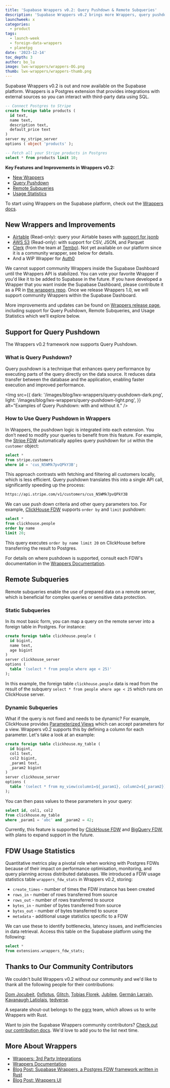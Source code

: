 ```yaml
---
title: 'Supabase Wrappers v0.2: Query Pushdown & Remote Subqueries'
description: 'Supabase Wrappers v0.2 brings more Wrappers, query pushdown, remote subquery, and more'
launchweek: x
categories:
  - product
tags:
  - launch-week
  - foreign-data-wrappers
  - planetpg
date: '2023-12-14'
toc_depth: 3
author: bo_lu
image: lwx-wrappers/wrappers-OG.png
thumb: lwx-wrappers/wrappers-thumb.png
---
```


Supabase Wrappers v0.2 is out and now available on the Supabase platform. Wrappers is a Postgres extension that provides integrations with external sources so you can interact with third-party data using SQL.

```sql
-- Connect Postgres to Stripe
create foreign table products (
  id text,
  name text,
  description text,
  default_price text
)
server my_stripe_server
options ( object 'products' );

-- Fetch all your Stripe products in Postgres
select * from products limit 10;
```

**Key Features and Improvements in Wrappers v0.2:**

- [New Wrappers](#new-wrappers-and-improvements)
- [Query Pushdown](#support-for-query-pushdown)
- [Remote Subqueries](#remote-subqueries)
- [Usage Statistics](#fdw-usage-statistics)

To start using Wrappers on the Supabase platform, check out the [Wrappers docs](https://supabase.com/docs/guides/database/extensions/wrappers/overview).

## New Wrappers and Improvements

- [Airtable](https://supabase.com/docs/guides/database/extensions/wrappers/airtable) (Read-only): query your Airtable bases with [support for jsonb](https://github.com/supabase/wrappers/pull/181)
- [AWS S3](https://supabase.com/docs/guides/database/extensions/wrappers/s3) (Read-only): with support for CSV, JSON, and Parquet
- [Clerk](https://github.com/tembo-io/clerk_fdw) (from the team at [Tembo](https://tembo.io/)). Not yet available on our platform since it is a community wrapper, see below for details.
- And a WIP Wrapper for [Auth0](https://github.com/supabase/wrappers/pull/183)

We cannot support community Wrappers inside the Supabase Dashboard until the Wrappers API is stabilized. You can vote your favorite Wrapper if you'd like it to be added to Supabase in the future. If you have developed a Wrapper that you want inside the Supabase Dashboard, please contribute it as a PR in [the wrappers repo](https://github.com/supabase/wrappers). Once we release Wrappers 1.0, we will support community Wrappers within the Supabase Dashboard.

More improvements and updates can be found on [Wrappers release page](https://github.com/supabase/wrappers/releases), including support for Query Pushdown, Remote Subqueries, and Usage Statistics which we’ll explore below.

## Support for Query Pushdown

The Wrappers v0.2 framework now supports Query Pushdown.

### What is Query Pushdown?

Query pushdown is a technique that enhances query performance by executing parts of the query directly on the data source. It reduces data transfer between the database and the application, enabling faster execution and improved performance.

<Img
  src={{
    dark: '/images/blog/lwx-wrappers/query-pushdown-dark.png',
    light: '/images/blog/lwx-wrappers/query-pushdown-light.png',
  }}
  alt="Examples of Query Pushdown: with and without it."
/>

### How to Use Query Pushdown in Wrappers

In Wrappers, the pushdown logic is integrated into each extension. You don’t need to modify your queries to benefit from this feature. For example, the [Stripe FDW](https://supabase.com/docs/guides/database/extensions/wrappers/stripe) automatically applies query pushdown for `id` within the `customer` object:

```sql
select *
from stripe.customers
where id = 'cus_N5WMk7pvQPkY3B';
```

This approach contrasts with fetching and filtering all customers locally, which is less efficient. Query pushdown translates this into a single API call, significantly speeding up the process:

```bash
https://api.stripe.com/v1/customers/cus_N5WMk7pvQPkY3B
```

We can use push down criteria and other query parameters too. For example, [ClickHouse FDW](https://supabase.com/docs/guides/database/extensions/wrappers/clickhouse) supports `order by` and `limit` pushdown:

```sql
select *
from clickhouse.people
order by name
limit 20;
```

This query executes `order by name limit 20` on ClickHouse before transferring the result to Postgres.

For details on where pushdown is supported, consult each FDW's documentation in the [Wrappers Documentation](https://supabase.com/docs/guides/database/extensions/wrappers/overview).

## Remote Subqueries

Remote subqueries enable the use of prepared data on a remote server, which is beneficial for complex queries or sensitive data protection.

### Static Subqueries

In its most basic form, you can map a query on the remote server into a foreign table in Postgres. For instance:

```sql
create foreign table clickhouse.people (
  id bigint,
  name text,
  age bigint
)
server clickhouse_server
options (
  table '(select * from people where age < 25)'
);
```

In this example, the foreign table `clickhouse.people` data is read from the result of the subquery `select * from people where age < 25` which runs on ClickHouse server.

### Dynamic Subqueries

What if the query is not fixed and needs to be dynamic? For example, ClickHouse provides [Parameterized Views](https://clickhouse.com/docs/en/sql-reference/statements/create/view#parameterized-view) which can accept parameters for a view. Wrappers v0.2 supports this by defining a column for each parameter. Let's take a look at an example:

```sql
create foreign table clickhouse.my_table (
  id bigint,
  col1 text,
  col2 bigint,
  _param1 text,
  _param2 bigint
)
server clickhouse_server
options (
  table '(select * from my_view(column1=${_param1}, column2=${_param2}))'
);
```

You can then pass values to these parameters in your query:

```sql
select id, col1, col2
from clickhouse.my_table
where _param1 = 'abc' and _param2 = 42;
```

Currently, this feature is supported by [ClickHouse FDW](https://supabase.com/docs/guides/database/extensions/wrappers/clickhouse) and [BigQuery FDW](https://supabase.com/docs/guides/database/extensions/wrappers/bigquery), with plans to expand support in the future.

## FDW Usage Statistics

Quantitative metrics play a pivotal role when working with Postgres FDWs because of their impact on performance optimisation, monitoring, and query planning across distributed databases. We introduced a FDW usage statistics table `wrappers_fdw_stats` in Wrappers v0.2, storing:

- `create_times` - number of times the FDW instance has been created
- `rows_in` - number of rows transferred from source
- `rows_out` - number of rows transferred to source
- `bytes_in` - number of bytes transferred from source
- `bytes_out` - number of bytes transferred to source
- `metadata` - additional usage statistics specific to a FDW

We can use these to identify bottlenecks, latency issues, and inefficiencies in data retrieval. Access this table on the Supabase platform using the following:

```sql
select *
from extensions.wrappers_fdw_stats;
```

## Thanks to Our Community Contributors

We couldn't build Wrappers v0.2 without our community and we'd like to thank all the following people for their contributions:

[Dom Jocubeit,](https://github.com/jocubeit) [0xflotus,](https://github.com/0xflotus) [Glitch,](https://github.com/zer0eXploit) [Tobias Florek,](https://github.com/ibotty) [Jubilee,](https://github.com/workingjubilee) [Germán Larraín,](https://github.com/glarrain-cdd) [Kavanaugh Latiolais,](https://github.com/kav) [tedverse](https://github.com/tedverse).

A separate shout-out belongs to the [pgrx](https://github.com/pgcentralfoundation/pgrx) team, which allows us to write Wrappers with Rust.

Want to join the Supabase Wrappers community contributors? [Check out our contribution docs](https://supabase.github.io/wrappers/contributing/). We'd love to add you to the list next time.

## More About Wrappers

- [Wrappers: 3rd Party Integrations](https://supabase.com/docs/guides/database/extensions/wrappers/overview)
- [Wrappers Documentation](https://supabase.github.io/wrappers/)
- [Blog Post: Supabase Wrappers, a Postgres FDW framework written in Rust](https://supabase.com/blog/postgres-foreign-data-wrappers-rust)
- [Blog Post: Wrappers UI](https://supabase.com/blog/supabase-studio-3-0#wrappers-ui)
